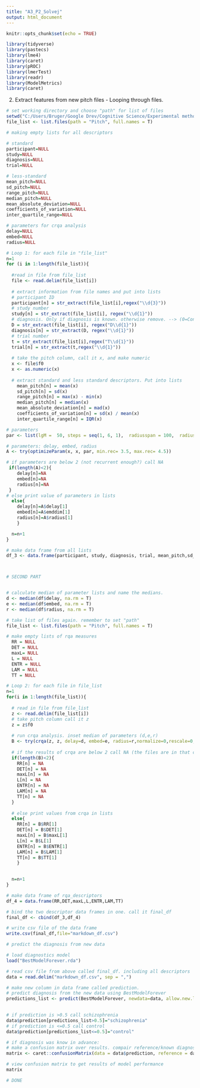 ---
title: "A3_P2_Solvej"
output: html_document
---

```{r setup, include=FALSE}
knitr::opts_chunk$set(echo = TRUE)
```


```{r}

library(tidyverse)
library(pastecs)
library(lme4)
library(caret)
library(pROC) 
library(lmerTest)
library(readr)
library(ModelMetrics)
library(caret)
```


2. Extract features from new pitch files - Looping through files.

```{r}

# set working directory and choose "path" for list of files
setwd("C:/Users/Bruger/Google Drev/Cognitive Science/Experimental methods 3/assignment 3")
file_list <- list.files(path = "Pitch", full.names = T)

# making empty lists for all descriptors

# standard
participant=NULL
study=NULL
diagnosis=NULL
trial=NULL

# less-standard
mean_pitch=NULL
sd_pitch=NULL
range_pitch=NULL
median_pitch=NULL
mean_absolute_deviation=NULL
coefficients_of_variation=NULL
inter_quartile_range=NULL

# parameters for crqa analysis
delay=NULL
embed=NULL
radius=NULL

# Loop 1: for each file in "file_list"
n=1
for (i in 1:length(file_list)){
  
  #read in file from file_list
  file <- read.delim(file_list[i])
  
  # extract information from file names and put into lists
  # participant ID
  participant[n] = str_extract(file_list[i],regex("\\d{3}"))
  # study number
  study[n] = str_extract(file_list[i], regex("\\d{1}"))
  # diagnosis. Only if diagnosis is known. otherwise remove. --> (0=Control, 1=Schitzophrenia)
  D = str_extract(file_list[i], regex("D\\d{1}"))
  diagnosis[n] = str_extract(D, regex("\\d{1}"))
  # trial number
  t = str_extract(file_list[i],regex("T\\d{1}"))
  trial[n] = str_extract(t,regex("\\d{1}"))
  
  # take the pitch column, call it x, and make numeric
  x <- file$f0
  x <- as.numeric(x)
  
  # extract standard and less standard descriptors. Put into lists
    mean_pitch[n] = mean(x)
    sd_pitch[n] = sd(x)
    range_pitch[n] = max(x) - min(x)
    median_pitch[n] = median(x)
    mean_absolute_deviation[n] = mad(x)
    coefficients_of_variation[n] = sd(x) / mean(x)
    inter_quartile_range[n] = IQR(x)

# parameters
par <- list(lgM =  50, steps = seq(1, 6, 1),  radiusspan = 100,  radiussample = 40, normalize = 0,  rescale = 0, mindiagline = 2,  minvertline = 2,  tw = 0,  whiteline = FALSE,  recpt = FALSE,  fnnpercent = 10,  typeami = "mindip") 

# parameters: delay, embed, radius
A <- try(optimizeParam(x, x, par, min.rec= 3.5, max.rec= 4.5))

# if parameters are below 2 (not recurrent enough?) call NA
 if(length(A)<2){
    delay[n]=NA
    embed[n]=NA
    radius[n]=NA
 }
# else print value of parameters in lists 
  else{
    delay[n]=A$delay[1]
    embed[n]=A$emddim[1]
    radius[n]=A$radius[1]
    }

  n=n+1
}  

# make data frame from all lists 
df_3 <- data.frame(participant, study, diagnosis, trial, mean_pitch,sd_pitch,range_pitch,median_pitch,mean_absolute_deviation,coefficients_of_variation,inter_quartile_range, delay, embed, radius)



# SECOND PART


# calculate median of parameter lists and name the medians. 
d <- median(df$delay, na.rm = T)
e <- median(df$embed, na.rm = T)
r <- median(df$radius, na.rm = T)    

# take list of files again. remember to set "path"
file_list <- list.files(path = "Pitch", full.names = T)

# make empty lists of rqa measures 
  RR = NULL
  DET = NULL
  maxL= NULL
  L = NULL
  ENTR = NULL
  LAM = NULL
  TT = NULL

# Loop 2: for each file in file_list
n=1
for(i in 1:length(file_list)){
  
  # read in file from file_list
  z <- read.delim(file_list[i])
  # take pitch column call it z 
  z = z$f0
  
  # run crqa analysis. inset median of parameters (d,e,r)
  B <- try(crqa(z, z, delay=d, embed=e, radius=r,normalize=0,rescale=0,mindiagline = 2,minvertline = 2))
  
  # if the results of crqa are below 2 call NA (the files are in that case not recurrent enough?)
  if(length(B)<2){
    RR[n] = NA
    DET[n] = NA
    maxL[n] = NA
    L[n] = NA
    ENTR[n] = NA
    LAM[n] = NA
    TT[n] = NA
  }
  
  # else print values from crqa in lists 
  else{
    RR[n] = B$RR[1]
    DET[n] = B$DET[1]
    maxL[n] = B$maxL[1]
    L[n] = B$L[1]
    ENTR[n] = B$ENTR[1]
    LAM[n] = B$LAM[1]
    TT[n] = B$TT[1]
    }
  

  n=n+1  
}

# make data frame of rqa_descriptors
df_4 = data.frame(RR,DET,maxL,L,ENTR,LAM,TT)

# bind the two descriptor data frames in one. call it final_df 
final_df <- cbind(df_3,df_4)

# write csv file of the data frame
write.csv(final_df,file="markdown_df.csv")

```


```{r}

# predict the diagnosis from new data

# load diagnostics model 
load("BestModelForever.rda")

# read csv file from above called final_df. including all descriptors 
data = read.delim("markdown_df.csv", sep = ",")

# make new column in data frame called prediction. 
# predict diagnosis from the new data using BestModelForever
predictions_list <- predict(BestModelForever, newdata=data, allow.new.levels=T,type = "response")

 
# if prediction is >0.5 call schizophrenia 
data$prediction[predictions_list>0.5]="schizophrenia" 
# if prediction is <=0.5 call control
data$prediction[predictions_list<=0.5]="control"

# if diagnosis was know in advance:
# make a confusion matrix over results. compair reference/known diagnosis to predicted diagnosis
matrix <- caret::confusionMatrix(data = data$prediction, reference = data$diagnosis, positive = "schizophrenia")

# view confusion matrix to get results of model performance
matrix

# DONE
```

